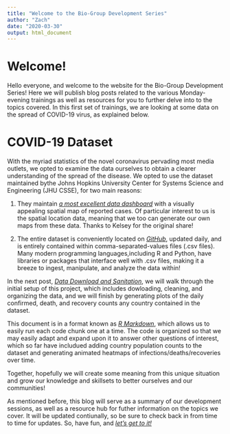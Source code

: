 ```yaml
---
title: "Welcome to the Bio-Group Development Series"
author: "Zach"
date: "2020-03-30"
output: html_document
---
```


# Welcome!
Hello everyone, and welcome to the website for the Bio-Group Development Series!  Here we 
will publish blog posts related to the various Monday-evening trainings as well
as resources for you to further delve into to the topics covered.  In this first
set of trainings, we are looking at some data on the spread of COVID-19 virus, as
explained below.

# COVID-19 Dataset
With the myriad statistics of the novel coronavirus pervading most media outlets, 
we opted to examine the data ourselves to obtain a clearer understanding of the 
spread of the disease.  We opted to use the dataset maintained bythe Johns Hopkins 
University Center for Systems Science and Engineering (JHU CSSE), for two main
reasons:
    
1. They maintain [*a most excellent data dashboard*](https://www.arcgis.com/apps/opsdashboard/index.html#/bda7594740fd40299423467b48e9ecf6)
with a visually appealing spatial map of reported cases.  Of particular interest 
to us is the spatial location data, meaning that we too can generate our own maps 
from these data.  Thanks to Kelsey for the original share!
     
2. The entire dataset is conveniently located on [*GitHub*](https://github.com/CSSEGISandData/COVID-19), 
updated daily, and is entirely contained within comma-separated-values files 
(.csv files).  Many modern programming languages,including R and Python, have 
libraries or packages that interface well with .csv files, making it a breeze to
ingest, manipulate, and analyze the data within!
                                                             
In the next post, [*Data Download and Sanitation*](https://bioanalytics-cvo-quantumspatial.netlify.com/2020/03/30/data-download-and-sanitation-and-our-first-plot),
we will walk through the initial setup of this project, which includes dowloading, 
cleaning, and organizing the data, and we will finish by generating plots of the 
daily confirmed, death, and recovery counts any country contained in the dataset.  

This document is in a format known as [*R Markdown*](https://rmarkdown.rstudio.com/),
which allows us to easily run each code chunk one at a time.  The code is 
organized so that we may easily adapt and expand upon it to answer other questions 
of interest, which so far have includued adding country population counts to the 
dataset and generating animated heatmaps of infections/deaths/recoveries over time.  

Together, hopefully we will create some meaning from this unique situation and 
grow our knowledge and skillsets to better ourselves and our communities! 

As mentioned before, this blog will serve as a summary of our development sessions, 
as well as a resource hub for futher information on the topics we cover.  It will
be updated contiunally, so be sure to check back in from time to time for updates.
So, have fun, and 
[*let's get to it!*](https://bioanalytics-cvo-quantumspatial.netlify.com/2020/03/30/data-download-and-sanitation-and-our-first-plot) 